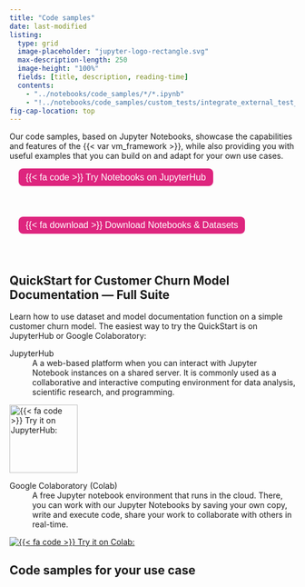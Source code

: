 ```yaml
---
title: "Code samples"
date: last-modified
listing:
  type: grid
  image-placeholder: "jupyter-logo-rectangle.svg"
  max-description-length: 250
  image-height: "100%"
  fields: [title, description, reading-time]
  contents: 
    - "../notebooks/code_samples/*/*.ipynb"
    - "!../notebooks/code_samples/custom_tests/integrate_external_test_providers.ipynb"
fig-cap-location: top
---
```


<!--- TO DO
- IN PROGRESS Intro notebook is not on JupyterHub? (left comment https://github.com/validmind/developer-framework/pull/261#pullrequestreview-1678840297). Might be able to remove this outright.
--->

Our code samples, based on Jupyter Notebooks, showcase the capabilities and features of the {{< var vm_framework >}}, while also providing you with useful examples that you can build on and adapt for your own use cases. 

::: {.grid}
::: {.g-col-6}
 <form method="get" action="https://jupyterhub.validmind.ai/" target="_blank">
   <button type="submit" style="color: white; background-color: #de257e; border-radius: 8px; border: none; font-size: 16px; padding: 6.25px 12.5px; margin-left: 16px; margin-bottom: 40px;">{{< fa code >}} Try Notebooks on JupyterHub</button>
</form>
:::

::: {.g-col-6}
<form method="get" action="../notebooks.zip">
   <button type="submit" style="color: white; background-color: #de257e; border-radius: 8px; border: none; font-size: 16px; padding: 6.25px 12.5px; margin-left: 16px; margin-bottom: 40px;">{{< fa download >}} Download Notebooks & Datasets</button>
</form>
:::
:::

## QuickStart for Customer Churn Model Documentation — Full Suite

Learn how to use dataset and model documentation function on a simple customer churn model. The easiest way to try the QuickStart is on JupyterHub or Google Colaboratory:

::: {.grid}

::: {.g-col-6}
JupyterHub
: A a web-based platform when you can interact with Jupyter Notebook instances on a shared server. It is commonly used as a collaborative and interactive computing environment for data analysis, scientific research, and programming.<br>

[![{{< fa code >}} Try it on JupyterHub:](jupyter-hub-logo.svg){width=120px fig-alt="JupyterHub logo"}](https://jupyterhub.validmind.ai/hub/user-redirect/lab/tree/quickstart_customer_churn_full_suite.ipynb)

:::

::: {.g-col-6}
Google Colaboratory (Colab)
: A free Jupyter notebook environment that runs in the cloud. There, you can work with our Jupyter Notebooks by saving your own copy, write and execute code, share your work to collaborate with others in real-time.<br>

[![{{< fa code >}} Try it on Colab:](https://colab.research.google.com/assets/colab-badge.svg){fig-alt="Google Colaboratory logo"}](https://colab.research.google.com/drive/1NLtjCFUZV2I_ttGUkiAL9uwGZK_SGUlw?usp=share_link)
:::

:::


## Code samples for your use case
